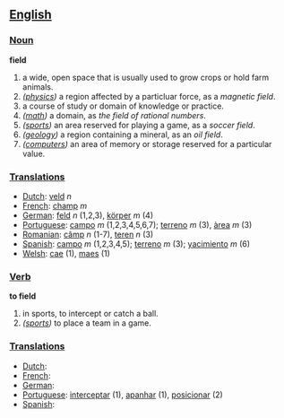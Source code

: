 == [[English]] ==

=== [[Noun]] ===

'''field'''

#a wide, open space that is usually used to grow crops or hold farm animals.
#''([[physics]])'' a region affected by a particluar force, as a ''magnetic field''.
#a course of study or domain of knowledge or practice.
#''([[math]])'' a domain, as ''the field of rational numbers''.
#''([[sports]])'' an area reserved for playing a game, as a ''soccer field''.
#''([[geology]])'' a region containing a mineral, as an ''oil field''.
#''([[computers]])'' an area of memory or storage reserved for a particular value.

=== [[Translations]] ===
*[[Dutch]]: [[veld]] ''n''
*[[French]]: [[champ]] ''m''
*[[German]]: [[feld]] ''n'' (1,2,3), [[körper]] ''m'' (4)
*[[Portuguese]]: [[campo]] ''m'' (1,2,3,4,5,6,7); [[terreno]] ''m'' (3), [[àrea]] ''m'' (3)
*[[Romanian]]: [[câmp]] ''n'' (1-7), [[teren]] ''n'' (3)
*[[Spanish]]: [[campo]] ''m'' (1,2,3,4,5); [[terreno]] ''m'' (3); [[yacimiento]] ''m'' (6)
*[[Welsh]]: [[cae]] (1), [[maes]] (1)

=== [[Verb]] ===

'''to field'''

#in sports, to intercept or catch a ball.
#''([[sports]])'' to place a team in a game.

=== [[Translations]] ===
*[[Dutch]]:
*[[French]]:
*[[German]]:
*[[Portuguese]]: [[interceptar]] (1), [[apanhar]] (1), [[posicionar]] (2)
*[[Spanish]]: